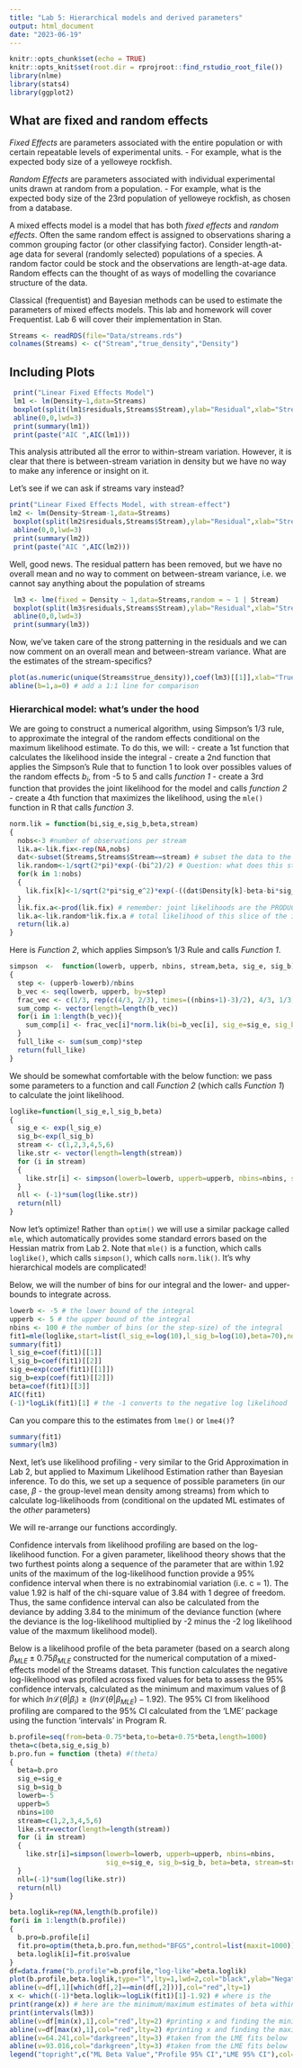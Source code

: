 ```yaml
---
title: "Lab 5: Hierarchical models and derived parameters"
output: html_document
date: "2023-06-19"
---
```


```r
knitr::opts_chunk$set(echo = TRUE)
knitr::opts_knit$set(root.dir = rprojroot::find_rstudio_root_file())
library(nlme)
library(stats4)
library(ggplot2)
```

## What are fixed and random effects

*Fixed Effects* are parameters associated with the entire population or with certain repeatable levels of experimental units. - For example, what is the expected body size of a yelloweye rockfish.

*Random Effects* are parameters associated with individual experimental units drawn at random from a population.
- For example, what is the expected body size of the 23rd population of yelloweye rockfish, as chosen from a database.

A mixed effects model is a model that has both *fixed effects* and *random effects*. Often the same random effect is assigned to observations sharing a common grouping factor (or other classifying factor). Consider length-at-age data for several (randomly selected) populations of a species. A random factor could be stock and the observations are length-at-age data. Random effects can the thought of as ways of modelling the covariance structure of the data.

Classical (frequentist) and Bayesian methods can be used to estimate the parameters of mixed effects models. This lab and homework will cover Frequentist. Lab 6 will cover their implementation in Stan.

```r
Streams <- readRDS(file="Data/streams.rds")
colnames(Streams) <- c("Stream","true_density","Density")
```

## Including Plots

```r
 print("Linear Fixed Effects Model")
 lm1 <- lm(Density~1,data=Streams)
 boxplot(split(lm1$residuals,Streams$Stream),ylab="Residual",xlab="Stream",csi=0.2)
 abline(0,0,lwd=3)
 print(summary(lm1))
 print(paste("AIC ",AIC(lm1)))
```

This analysis attributed all the error to within-stream variation. However, it is clear that there is between-stream variation in density but we have no way to make any inference or insight on it. 

Let's see if we can ask if streams vary instead?
```r
print("Linear Fixed Effects Model, with stream-effect") 
lm2 <- lm(Density~Stream-1,data=Streams)   
 boxplot(split(lm2$residuals,Streams$Stream),ylab="Residual",xlab="Stream",csi=0.2)
 abline(0,0,lwd=3)
 print(summary(lm2))
 print(paste("AIC ",AIC(lm2)))
```

Well, good news. The residual pattern has been removed, but we have no overall mean and no way to comment on between-stream variance, i.e. we cannot say anything about the population of streams

```r
 lm3 <- lme(fixed = Density ~ 1,data=Streams,random = ~ 1 | Stream) 
 boxplot(split(lm3$residuals,Streams$Stream),ylab="Residual",xlab="Stream",csi=0.2)
 abline(0,0,lwd=3)
 print(summary(lm3))
```
Now, we've taken care of the strong patterning in the residuals and we can now comment on an overall mean and between-stream variance. What are the estimates of the stream-specifics?

```r
plot(as.numeric(unique(Streams$true_density)),coef(lm3)[[1]],xlab="True value",ylab="Random effects") # extract the stream-level effects (fixed effect + random effects) and compare to true values
abline(b=1,a=0) # add a 1:1 line for comparison
```

### Hierarchical model: what's under the hood
We are going to construct a numerical algorithm, using Simpson's 1/3 rule, to approximate the integral of the random effects conditional on the maximum likelihood estimate. To do this, we will:
- create a 1st function that calculates the likelihood inside the integral
- create a 2nd function that applies the Simpson's Rule that to function 1 to look over possibles values of the random effects $b_i$, from -5 to 5 and calls *function 1*
- create a 3rd function that provides the joint likelihood for the model and calls *function 2*
- create a 4th function that maximizes the likelihood, using the `mle()` function in R that calls *function 3*.

```r
norm.lik = function(bi,sig_e,sig_b,beta,stream)
{
  nobs<-3 #number of observations per stream
  lik.a<-lik.fix<-rep(NA,nobs)
  dat<-subset(Streams,Streams$Stream==stream) # subset the data to the group in question
  lik.random<-1/sqrt(2*pi)*exp(-(bi^2)/2) # Question: what does this statement imply?
  for(k in 1:nobs)
  {
    lik.fix[k]<-1/sqrt(2*pi*sig_e^2)*exp(-((dat$Density[k]-beta-bi*sig_b)^2)/(2*sig_e^2)) # likelihood, conditional on fixed effects plus 
  }
  lik.fix.a<-prod(lik.fix) # remember: joint likelihoods are the PRODUCT of all likelihoods (or, alternatively, the joint log-likelihood is the SUM of all log-likelihoods)
  lik.a<-lik.random*lik.fix.a # total likelihood of this slice of the integral is the product of the fixed effect and the random effect likelihoods
  return(lik.a)
}
```

Here is *Function 2*, which applies Simpson's 1/3 Rule and calls *Function 1*.

```r
simpson  <-  function(lowerb, upperb, nbins, stream,beta, sig_e, sig_b) 
{
  step <- (upperb-lowerb)/nbins
  b_vec <- seq(lowerb, upperb, by=step)
  frac_vec <- c(1/3, rep(c(4/3, 2/3), times=((nbins+1)-3)/2), 4/3, 1/3)
  sum_comp <- vector(length=length(b_vec))
  for(i in 1:length(b_vec)){
    sum_comp[i] <- frac_vec[i]*norm.lik(bi=b_vec[i], sig_e=sig_e, sig_b=sig_b, beta=beta, stream=stream)
  }
  full_like <- sum(sum_comp)*step
  return(full_like)
}
```
We should be somewhat comfortable with the below function: we pass some parameters to a function and call *Function 2* (which calls *Function 1*) to calculate the joint likelihood.
```r
loglike=function(l_sig_e,l_sig_b,beta)
{
  sig_e <- exp(l_sig_e)
  sig_b<-exp(l_sig_b)
  stream <- c(1,2,3,4,5,6)
  like.str <- vector(length=length(stream))
  for (i in stream)
  {
    like.str[i] <- simpson(lowerb=lowerb, upperb=upperb, nbins=nbins, sig_e=sig_e, sig_b=sig_b, beta=beta, stream=stream[i])
  }
  nll <- (-1)*sum(log(like.str))
  return(nll)
}
```

Now let's optimize! Rather than `optim()` we will use a similar package called `mle`, which automatically provides some standard errors based on the Hessian matrix from Lab 2. Note that `mle()` is a function, which calls `loglike()`, which calls `simpson()`, which calls `norm.lik()`. It's why hierarchical models are complicated!

Below, we will the number of bins for our integral and the lower- and upper-bounds to integrate across.
```r
lowerb <- -5 # the lower bound of the integral
upperb <- 5 # the upper bound of the integral
nbins <- 100 # the number of bins (or the step-size) of the integral
fit1=mle(loglike,start=list(l_sig_e=log(10),l_sig_b=log(10),beta=70),nobs=length(Streams$Density),method="BFGS")
summary(fit1)
l_sig_e=coef(fit1)[[1]]
l_sig_b=coef(fit1)[[2]]
sig_e=exp(coef(fit1)[[1]])
sig_b=exp(coef(fit1)[[2]])
beta=coef(fit1)[[3]]
AIC(fit1)
(-1)*logLik(fit1)[1] # the -1 converts to the negative log likelihood

```

Can you compare this to the estimates from `lme()` or `lme4()`?
```r
summary(fit1)
summary(lm3)
```
Next, let's use likelihood profiling - very similar to the Grid Approximation in Lab 2, but applied to Maximum Likelihood Estimation rather than Bayesian inference. To do this, we set up a sequence of possible parameters (in our case, $\beta$ - the group-level mean density among streams) from which to calculate log-likelihoods from (conditional on the updated ML estimates of the *other* parameters)

We will re-arrange our functions accordingly.

Confidence intervals from likelihood profiling are based on the log-likelihood function.  For a given parameter, likelihood theory shows that the two furthest points along a sequence of the parameter that are within 1.92 units of the maximum of the log-likelihood function provide a 95% confidence interval when there is no extrabinomial variation (i.e. c = 1). The value 1.92 is half of the chi-square value of 3.84 with 1 degree of freedom. Thus, the same confidence interval can also be calculated from the deviance by adding 3.84 to the minimum of the deviance function (where the deviance is the log-likelihood multiplied by -2 minus the -2 log likelihood value of the maxmum likelihood model).

Below is a likelihood profile of the beta parameter (based on a search along $\beta_{MLE}\pm0.75\beta_{MLE}$ constructed for the numerical computation of a mixed-effects model of the Streams dataset. This function calculates the negative log-likelihood was profiled across fixed values for beta to assess the 95% confidence intervals, calculated as the minimum and maximum values of β for which $ln\mathcal{L}(\theta|\beta_i )\ge(ln\mathcal{L}(\theta|\beta_{MLE})-1.92)$. The 95% CI from likelihood profiling are compared to the 95% CI calculated from the ‘LME’ package using the function ‘intervals’ in Program R.

```r
b.profile=seq(from=beta-0.75*beta,to=beta+0.75*beta,length=1000)
theta=c(beta,sig_e,sig_b)
b.pro.fun = function (theta) #(theta)
{
  beta=b.pro
  sig_e=sig_e
  sig_b=sig_b
  lowerb=-5
  upperb=5
  nbins=100
  stream=c(1,2,3,4,5,6)
  like.str=vector(length=length(stream))
  for (i in stream)
  {
    like.str[i]=simpson(lowerb=lowerb, upperb=upperb, nbins=nbins, 
                        sig_e=sig_e, sig_b=sig_b, beta=beta, stream=stream[i])
  }
  nll=(-1)*sum(log(like.str))
  return(nll)
}

beta.loglik=rep(NA,length(b.profile))
for(i in 1:length(b.profile))
{
  b.pro=b.profile[i]
  fit.pro=optim(theta,b.pro.fun,method="BFGS",control=list(maxit=1000))
  beta.loglik[i]=fit.pro$value
}
df=data.frame("b.profile"=b.profile,"log-like"=beta.loglik)
plot(b.profile,beta.loglik,type="l",lty=1,lwd=2,col="black",ylab="Negative Log-Likelihood",xlab="Beta")
abline(v=df[,1][which(df[,2]==min(df[,2]))],col="red",lty=1)
x <- which((-1)*beta.loglik>=logLik(fit1)[1]-1.92) # where is the 
print(range(x)) # here are the minimum/maximum estimates of beta within the 95% CI
print(intervals(lm3))
abline(v=df[min(x),1],col="red",lty=2) #printing x and finding the minimum TRUE row number
abline(v=df[max(x),1],col="red",lty=2) #printing x and finding the maximum TRUE row number
abline(v=64.241,col="darkgreen",lty=3) #taken from the LME fits below
abline(v=93.016,col="darkgreen",lty=3) #taken from the LME fits below
legend("topright",c("ML Beta Value","Profile 95% CI","LME 95% CI"),col=c("red","red","darkgreen"),lty=c(1,2,3))
```